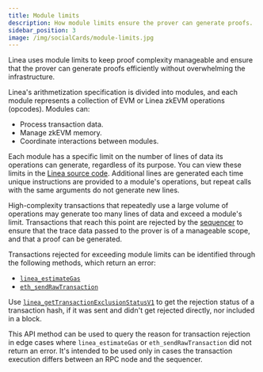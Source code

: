 ```yaml
---
title: Module limits
description: How module limits ensure the prover can generate proofs.
sidebar_position: 3
image: /img/socialCards/module-limits.jpg
---
```


Linea uses module limits to keep proof complexity manageable and ensure that the prover can
generate proofs efficiently without overwhelming the infrastructure. 

Linea's arithmetization specification is divided into modules, and each module represents a collection
of EVM or Linea zkEVM operations (opcodes). Modules can:
- Process transaction data.
- Manage zkEVM memory.
- Coordinate interactions between modules.

Each module has a specific limit on the number of lines of data its operations can generate, 
regardless of its purpose. You can view these limits in the 
[Linea source code](https://github.com/Consensys/linea-monorepo/blob/main/config/common/traces-limits-besu-v2.toml). 
Additional lines are generated each time unique instructions are provided to a module's operations, 
but repeat calls with the same arguments do not generate new lines.

High-complexity transactions that repeatedly use a large volume of operations may generate too many 
lines of data and exceed a module's limit. Transactions that reach this point are rejected by the 
[sequencer](../sequencer/index.mdx) to ensure that the trace data passed to the prover is of a 
manageable scope, and that a proof can be generated.

Transactions rejected for exceeding module limits can be identified through the following
methods, which return an error:

- [`linea_estimateGas`](../../api/reference/linea-estimategas.mdx)
- [`eth_sendRawTransaction`](../../api/reference/eth-sendrawtransaction.mdx)

Use [`linea_getTransactionExclusionStatusV1`](../../api/reference/linea-gettransactionexclusionstatusv1.mdx)
to get the rejection status of a transaction hash, if it was sent and didn't get rejected directly, 
nor included in a block.

This API method can be used to query the reason for transaction rejection in edge cases where
`linea_estimateGas` or `eth_sendRawTransaction` did not return an error. It's intended to be used 
only in cases the transaction execution differs between an RPC node and the sequencer.

